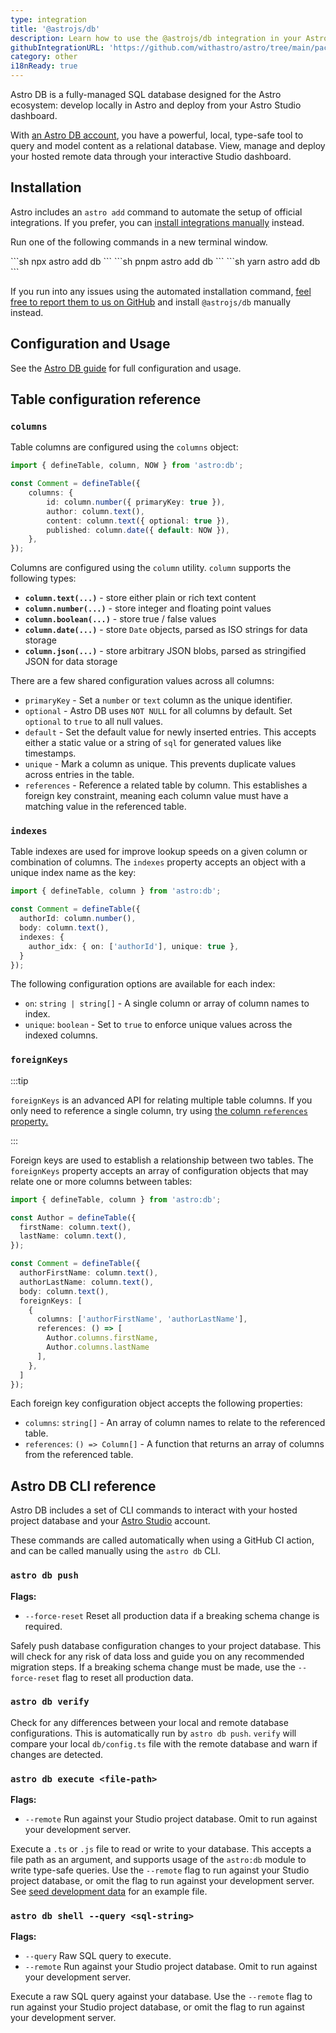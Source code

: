 ```yaml
---
type: integration
title: '@astrojs/db'
description: Learn how to use the @astrojs/db integration in your Astro project.
githubIntegrationURL: 'https://github.com/withastro/astro/tree/main/packages/db/'
category: other
i18nReady: true
---
```



Astro DB is a fully-managed SQL database designed for the Astro ecosystem: develop locally in Astro and deploy from your Astro Studio dashboard.

With [an Astro DB account](), you have a powerful, local, type-safe tool to query and model content as a relational database. View, manage and deploy your hosted remote data through your interactive Studio dashboard.

## Installation

Astro includes an `astro add` command to automate the setup of official integrations. If you prefer, you can [install integrations manually](https://docs.astro.build/en/guides/integrations-guide/mdx/#manual-install) instead.

Run one of the following commands in a new terminal window.

<PackageManagerTabs>
  <Fragment slot="npm">
  ```sh
  npx astro add db
    ```
  </Fragment>
  <Fragment slot="pnpm">
  ```sh
  pnpm astro add db
  ```
  </Fragment>
  <Fragment slot="yarn">
  ```sh
  yarn astro add db
  ```
  </Fragment>
 </PackageManagerTabs>

If you run into any issues using the automated installation command, [feel free to report them to us on GitHub](https://github.com/withastro/astro/issues) and install `@astrojs/db` manually instead.

## Configuration and Usage

<ReadMore>See the [Astro DB guide](/en/guides/astro-db/) for full configuration and usage.</ReadMore>

## Table configuration reference

### `columns`

Table columns are configured using the `columns` object:

```ts
import { defineTable, column, NOW } from 'astro:db';

const Comment = defineTable({
	columns: {
		id: column.number({ primaryKey: true }),
		author: column.text(),
		content: column.text({ optional: true }),
		published: column.date({ default: NOW }),
	},
});
```

Columns are configured using the `column` utility. `column` supports the following types:

- **`column.text(...)`** - store either plain or rich text content
- **`column.number(...)`** - store integer and floating point values
- **`column.boolean(...)`** - store true / false values
- **`column.date(...)`** - store `Date` objects, parsed as ISO strings for data storage
- **`column.json(...)`** - store arbitrary JSON blobs, parsed as stringified JSON for data storage

There are a few shared configuration values across all columns:

- `primaryKey` - Set a `number` or `text` column as the unique identifier.
- `optional` - Astro DB uses `NOT NULL` for all columns by default. Set `optional` to `true` to all null values.
- `default` - Set the default value for newly inserted entries. This accepts either a static value or a string of `sql` for generated values like timestamps.
- `unique` - Mark a column as unique. This prevents duplicate values across entries in the table.
- `references` - Reference a related table by column. This establishes a foreign key constraint, meaning each column value must have a matching value in the referenced table.  

### `indexes`

Table indexes are used for improve lookup speeds on a given column or combination of columns. The `indexes` property accepts an object with a unique index name as the key:

```ts title="db/config.ts" {6-8}
import { defineTable, column } from 'astro:db';

const Comment = defineTable({
  authorId: column.number(),
  body: column.text(),
  indexes: {
    author_idx: { on: ['authorId'], unique: true },
  }
});
```

The following configuration options are available for each index:

- `on`: `string | string[]` - A single column or array of column names to index.
- `unique`: `boolean` - Set to `true` to enforce unique values across the indexed columns.

### `foreignKeys`

:::tip

`foreignKeys` is an advanced API for relating multiple table columns. If you only need to reference a single column, try using [the column `references` property.](#columns)

:::

Foreign keys are used to establish a relationship between two tables. The `foreignKeys` property accepts an array of configuration objects that may relate one or more columns between tables:

```ts title="db/config.ts" {12-20}
import { defineTable, column } from 'astro:db';

const Author = defineTable({
  firstName: column.text(),
  lastName: column.text(),
});

const Comment = defineTable({
  authorFirstName: column.text(),
  authorLastName: column.text(),
  body: column.text(),
  foreignKeys: [
    {
      columns: ['authorFirstName', 'authorLastName'],
      references: () => [
        Author.columns.firstName,
        Author.columns.lastName
      ],
    },
  ]
});
```

Each foreign key configuration object accepts the following properties:

- `columns`: `string[]` - An array of column names to relate to the referenced table.
- `references`: `() => Column[]` - A function that returns an array of columns from the referenced table.

## Astro DB CLI reference

Astro DB includes a set of CLI commands to interact with your hosted project database and your [Astro Studio](/en/guides/studio/) account. 

These commands are called automatically when using a GitHub CI action, and can be called manually using the `astro db` CLI. 

### `astro db push`

**Flags:**

- `--force-reset` Reset all production data if a breaking schema change is required.

Safely push database configuration changes to your project database. This will check for any risk of data loss and guide you on any recommended migration steps. If a breaking schema change must be made, use the `--force-reset` flag to reset all production data.

### `astro db verify`

Check for any differences between your local and remote database configurations. This is automatically run by `astro db push`. `verify` will compare your local `db/config.ts` file with the remote database and warn if changes are detected.

### `astro db execute <file-path>`

**Flags:**

- `--remote` Run against your Studio project database. Omit to run against your development server.

Execute a `.ts` or `.js` file to read or write to your database. This accepts a file path as an argument, and supports usage of the `astro:db` module to write type-safe queries. Use the `--remote` flag to run against your Studio project database, or omit the flag to run against your development server. See [seed development data](#seed-development-data) for an example file.

### `astro db shell --query <sql-string>`

**Flags:**

- `--query` Raw SQL query to execute.
- `--remote` Run against your Studio project database. Omit to run against your development server.

Execute a raw SQL query against your database. Use the `--remote` flag to run against your Studio project database, or omit the flag to run against your development server.

